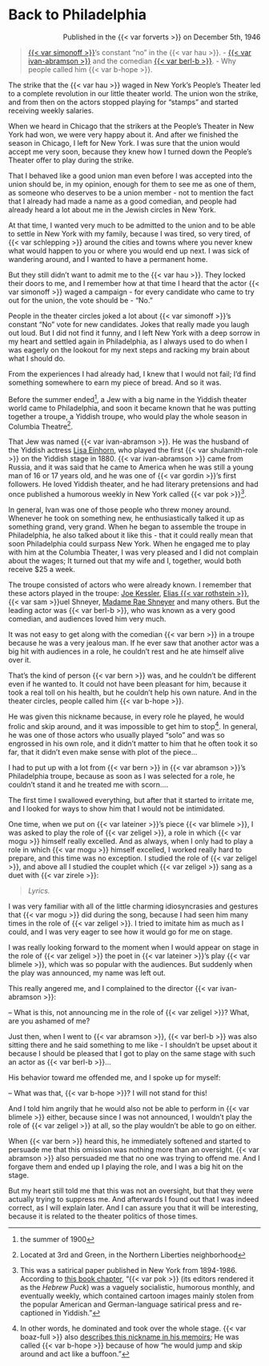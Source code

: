 # Back to Philadelphia

::: {style="text-align: right;"}
Published in the {{< var forverts >}} on December 5th, 1946
:::

> [{{< var simonoff >}}](https://www.museumoffamilyhistory.com/yt/lex/S/simonoff-moshe.htm)'s constant "no" in the {{< var hau >}}. - [{{< var ivan-abramson >}}](https://www.museumoffamilyhistory.com/yt/lex/A/abramson-ivan.htm) and the comedian [{{< var berl-b >}}](https://www.museumoffamilyhistory.com/yt/lex/B/bernstein-berl.htm). - Why people called him {{< var b-hope >}}.


The strike that the {{< var hau >}} waged in New York's People's Theater led to a complete revolution in our little theater world. The union won the strike, and from then on the actors stopped playing for "stamps" and started receiving weekly salaries. 

When we heard in Chicago that the strikers at the People's Theater in New York had won, we were very happy about it. And after we finished the season in Chicago, I left for New York. I was sure that the union would accept me very soon, because they knew how I turned down the People's Theater offer to play during the strike.

That I behaved like a good union man even before I was accepted into the union should be, in my opinion, enough for them to see me as one of them, as someone who deserves to be a union member - not to mention the fact that I already had made a name as a good comedian, and people had already heard a lot about me in the Jewish circles in New York.

At that time, I wanted very much to be admitted to the union and to be able to settle in New York with my family, because I was tired, so very tired, of {{< var schlepping >}} around the cities and towns where you never knew what would happen to you or where you would end up next. I was sick of wandering around, and I wanted to have a permanent home.

But they still didn't want to admit me to the {{< var hau >}}. They locked their doors to me, and I remember how at that time I heard that the actor {{< var simonoff >}} waged a campaign - for every candidate who came to try out for the union, the vote should be - "No."

People in the theater circles joked a lot about {{< var simonoff >}}'s constant "No" vote for new candidates. Jokes that really made you laugh out loud. But I did not find it funny, and I left New York with a deep sorrow in my heart and settled again in Philadelphia, as I always used to do when I was eagerly on the lookout for my next steps and racking my brain about what I should do.

From the experiences I had already had, I knew that I would not fail; I'd find something somewhere to earn my piece of bread. And so it was.

Before the summer ended^[the summer of 1900], a Jew with a big name in the Yiddish theater world came to Philadelphia, and soon it became known that he was putting together a troupe, a Yiddish troupe, who would play the whole season in Columbia Theatre^[Located at 3rd and Green, in the Northern Liberties neighborhood].

That Jew was named {{< var ivan-abramson >}}. He was the husband of the Yiddish actress [Lisa Einhorn](https://www.museumoffamilyhistory.com/yt/lex/E/einhorn-lisa.htm), who played the first {{< var shulamith-role >}} on the Yiddish stage in 1880. {{< var ivan-abramson >}} came from Russia, and it was said that he came to America when he was still a young man of 16 or 17 years old, and he was one of {{< var gordin >}}'s first followers. He loved Yiddish theater, and he had literary pretensions and had once published a humorous weekly in New York called {{< var pok >}}^[This was a satirical paper published in New York from 1894-1986. According to [this book chapter](https://doi.org/10.3828/liverpool/9781874774730.003.0013), "{{< var pok >}} (its editors rendered it as the _Hebrew Puck_) was a vaguely socialistic, humorous monthly, and eventually weekly, which contained cartoon images mainly stolen from the popular American and German-language satirical press and re-captioned in Yiddish."].

In general, Ivan was one of those people who threw money around. Whenever he took on something new, he enthusiastically talked it up as something grand, very grand. When he began to assemble the troupe in Philadelphia, he also talked about it like this - that it could really mean that soon Philadelphia could surpass New York. When he engaged me to play with him at the Columbia Theater, I was very pleased and I did not complain about the wages; It turned out that my wife and I, together, would both receive $25 a week.

The troupe consisted of actors who were already known. I remember that these actors played in the troupe: [Joe Kessler](https://www.museumoffamilyhistory.com/yt/lex/K/kessler-joseph.htm), [Elias {{< var rothstein >}}](https://www.museumoffamilyhistory.com/yt/lex/R/rothstein-elias.htm), {{< var sam >}}uel Shneyer, [Madame Rae Shneyer](https://www.museumoffamilyhistory.com/yt/lex/S/shneyer-rae.htm) and many others. But the leading actor was {{< var berl-b >}}, who was known as a very good comedian, and audiences loved him very much.

It was not easy to get along with the comedian {{< var bern >}} in a troupe because he was a very jealous man. If he ever saw that another actor was a big hit with audiences in a role, he couldn't rest and he ate himself alive over it.

That's the kind of person {{< var bern >}} was, and he couldn't be different even if he wanted to. It could not have been pleasant for him, because it took a real toll on his health, but he couldn't help his own nature. And in the theater circles, people called him {{< var b-hope >}}.

He was given this nickname because, in every role he played, he would frolic and skip around, and it was impossible to get him to stop^[In other words, he dominated and took over the whole stage. {{< var boaz-full >}} also [describes this nickname in his memoirs](https://www.nli.org.il/en/newspapers/dertog/1946/05/11/01/article/113/); He was called {{< var b-hope >}} because of how "he would jump and skip around and act like a buffoon."]. In general, he was one of those actors who usually played "solo" and was so engrossed in his own role, and it didn't matter to him that he often took it so far, that it didn't even make sense with plot of the piece...

I had to put up with a lot from {{< var bern >}} in {{< var abramson >}}'s Philadelphia troupe, because as soon as I was selected for a role, he couldn't stand it and he treated me with scorn....

The first time I swallowed everything, but after that it started to irritate me, and I looked for ways to show him that I would not be intimidated.

One time, when we put on {{< var lateiner >}}'s piece {{< var blimele >}}, I was asked to play the role of {{< var zeligel >}}, a role in which {{< var mogu >}} himself really excelled. And as always, when I only had to play a role in which {{< var mogu >}} himself excelled, I worked really hard to prepare, and this time was no exception. I studied the role of {{< var zeligel >}}, and above all I studied the couplet which {{< var zeligel >}} sang as a duet with {{< var zirele >}}:

> _Lyrics._

I was very familiar with all of the little charming idiosyncrasies and gestures that {{< var mogu >}} did during the song, because I had seen him many times in the role of {{< var zeligel >}}. I tried to imitate him as much as I could, and I was very eager to see how it would go for me on stage.

I was really looking forward to the moment when I would appear on stage in the role of {{< var zeligel >}} the poet in {{< var lateiner >}}'s play {{< var blimele >}}, which was so popular with the audiences. But suddenly when the play was announced, my name was left out.

This really angered me, and I complained to the director {{< var ivan-abramson >}}:

-- What is this, not announcing me in the role of {{< var zeligel >}}? What, are you ashamed of me?

Just then, when I went to {{< var abramson >}}, {{< var berl-b >}} was also sitting there and he said something to me like - I shouldn't be upset about it because I should be pleased that I got to play on the same stage with such an actor as {{< var berl-b >}}...

His behavior toward me offended me, and I spoke up for myself:

-- What was that, {{< var b-hope >}}? I will not stand for this!

And I told him angrily that he would also not be able to perform in {{< var blimele >}} either, because since I was not announced, I wouldn't play the role of {{< var zeligel >}} at all, so the play wouldn't be able to go on either.

When {{< var bern >}} heard this, he immediately softened and started to persuade me that this omission was nothing more than an oversight. {{< var abramson >}} also persuaded me that no one was trying to offend me. And I forgave them and ended up I playing the role, and I was a big hit on the stage.

But my heart still told me that this was not an oversight, but that they were actually trying to suppress me. And afterwards I found out that I was indeed correct, as I will explain later. And I can assure you that it will be interesting, because it is related to the theater politics of those times.

